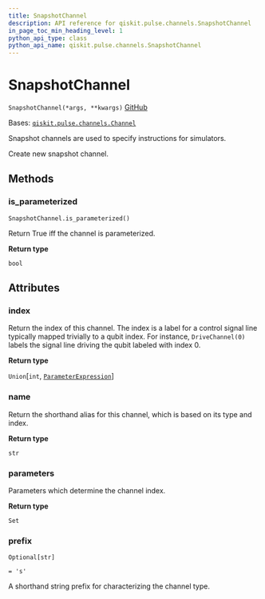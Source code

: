 ```yaml
---
title: SnapshotChannel
description: API reference for qiskit.pulse.channels.SnapshotChannel
in_page_toc_min_heading_level: 1
python_api_type: class
python_api_name: qiskit.pulse.channels.SnapshotChannel
---
```


# SnapshotChannel

<span id="qiskit.pulse.channels.SnapshotChannel" />

`SnapshotChannel(*args, **kwargs)` [GitHub](https://github.com/qiskit/qiskit/tree/stable/0.21/qiskit/pulse/channels.py "view source code")

Bases: [`qiskit.pulse.channels.Channel`](pulse#qiskit.pulse.channels.Channel "qiskit.pulse.channels.Channel")

Snapshot channels are used to specify instructions for simulators.

Create new snapshot channel.

## Methods

### is\_parameterized

<span id="qiskit.pulse.channels.SnapshotChannel.is_parameterized" />

`SnapshotChannel.is_parameterized()`

Return True iff the channel is parameterized.

**Return type**

`bool`

## Attributes

<span id="qiskit.pulse.channels.SnapshotChannel.index" />

### index

Return the index of this channel. The index is a label for a control signal line typically mapped trivially to a qubit index. For instance, `DriveChannel(0)` labels the signal line driving the qubit labeled with index 0.

**Return type**

`Union`\[`int`, [`ParameterExpression`](qiskit.circuit.ParameterExpression "qiskit.circuit.parameterexpression.ParameterExpression")]

<span id="qiskit.pulse.channels.SnapshotChannel.name" />

### name

Return the shorthand alias for this channel, which is based on its type and index.

**Return type**

`str`

<span id="qiskit.pulse.channels.SnapshotChannel.parameters" />

### parameters

Parameters which determine the channel index.

**Return type**

`Set`

<span id="qiskit.pulse.channels.SnapshotChannel.prefix" />

### prefix

`Optional[str]`

`= 's'`

A shorthand string prefix for characterizing the channel type.

